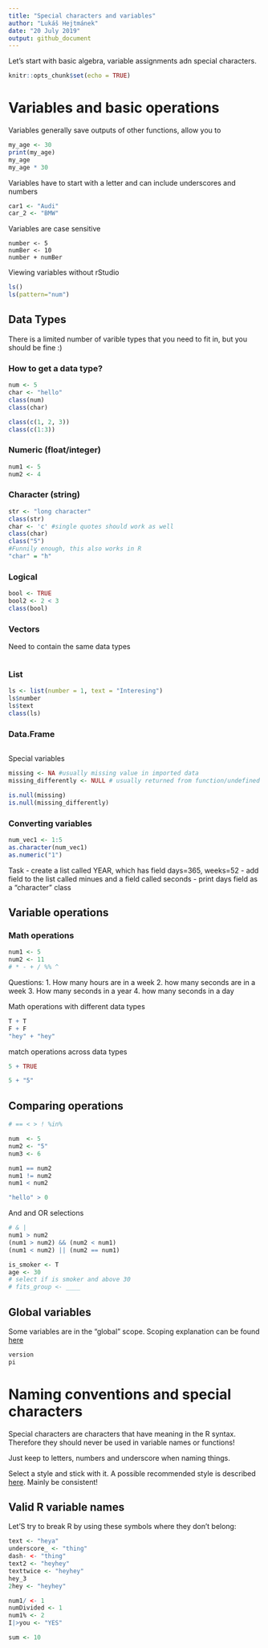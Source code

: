 ```yaml
---
title: "Special characters and variables"
author: "Lukáš Hejtmánek"
date: "20 July 2019"
output: github_document
---
```


Let's start with basic algebra, variable assignments adn special characters.

```r
knitr::opts_chunk$set(echo = TRUE)
```

# Variables and basic operations
Variables generally save outputs of other functions, allow you to 

```r
my_age <- 30
print(my_age)
my_age
my_age * 30
```

Variables have to start with a letter and can include underscores and numbers

```r
car1 <- "Audi"
car_2 <- "BMW"
```

Variables are case sensitive

```
number <- 5
numBer <- 10
number + numBer
```

Viewing variables without rStudio

```r
ls()
ls(pattern="num")
```

## Data Types
There is a limited number of varible types that you need to fit in, but you should be fine :)

### How to get a data type?

```r
num <- 5
char <- "hello"
class(num)
class(char)

class(c(1, 2, 3))
class(c(1:3))

```

### Numeric (float/integer)
```r
num1 <- 5
num2 <- 4
```

### Character (string)
```r
str <- "long character"
class(str)
char <- 'c' #single quotes should work as well
class(char)
class("5")
#Funnily enough, this also works in R
"char" = "h"
```

### Logical
```r
bool <- TRUE
bool2 <- 2 < 3
class(bool)
```

### Vectors
Need to contain the same data types

```r

```

### List
```r
ls <- list(number = 1, text = "Interesing")
ls$number
ls$text
class(ls)

```

### Data.Frame
```r

```

Special variables
```r
missing <- NA #usually missing value in imported data
missing_differently <- NULL # usually returned from function/undefined output

is.null(missing)
is.null(missing_differently)
```

### Converting variables

```r
num_vec1 <- 1:5
as.character(num_vec1)
as.numeric("1")
```

Task
- create a list called YEAR, which has field days=365, weeks=52
- add field to the list called minues and a field called seconds
- print days field as a "character" class

## Variable operations


### Math operations

```r
num1 <- 5
num2 <- 11
# * - + / %% ^ 
```

Questions:
1. How many hours are in a week
2. how many seconds are in a week
3. How many seconds in a year
4. how many seconds in a day

Math operations with different data types

```r
T + T
F + F
"hey" + "hey"

```

match operations across data types
```r
5 + TRUE

5 + "5"


```

## Comparing operations

```r
# == < > ! %in%

num  <- 5
num2 <- "5"
num3 <- 6

num1 == num2
num1 != num2
num1 < num2

"hello" > 0
```

And and OR selections

```r
# & |
num1 > num2
(num1 > num2) && (num2 < num1)
(num1 < num2) || (num2 == num1)

is_smoker <- T
age <- 30
# select if is smoker and above 30
# fits_group <- ____

```

## Global variables

Some variables are in the "global" scope. Scoping explanation can be found [here](https://www.datamentor.io/r-programming/environment-scope/)

```r
version
pi
```

# Naming conventions and special characters

Special characters are characters that have meaning in the R syntax. Therefore they should never be used in variable names or functions!

Just keep to letters, numbers and underscore when naming things. 

Select a style and stick with it. A possible recommended style is described [here](http://adv-r.had.co.nz/Style.html). Mainly be consistent!

## Valid R variable names

Let'S try to break R by using these symbols where they don't belong:

```r
text <- "heya"
underscore_ <- "thing"
dash- <- "thing"
text2 <- "heyhey"
texttwice <- "heyhey"
hey_3
2hey <- "heyhey"

num1/ <- 1
numDivided <- 1
num1% <- 2
I|>you <- "YES"

sum <- 10
```

